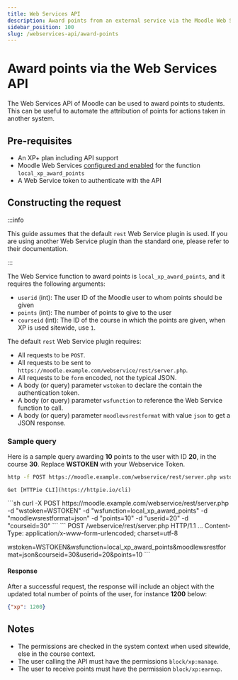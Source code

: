 ```yaml
---
title: Web Services API
description: Award points from an external service via the Moodle Web Services API.
sidebar_position: 100
slug: /webservices-api/award-points
---
```


# Award points via the Web Services API


<RequiresXpPlus />

The Web Services API of Moodle can be used to award points to students. This can be useful to automate the attribution of points for actions taken in another system.

## Pre-requisites

- An XP+ plan including API support
- Moodle Web Services [configured and enabled](https://docs.moodle.org/en/Using_web_services) for the function `local_xp_award_points`
- A Web Service token to authenticate with the API

## Constructing the request

:::info

This guide assumes that the default `rest` Web Service plugin is used. If you are using another Web Service plugin than the standard one, please refer to their documentation.

:::

The Web Service function to award points is `local_xp_award_points`, and it requires the following arguments:

- `userid` (int): The user ID of the Moodle user to whom points should be given
- `points` (int): The number of points to give to the user
- `courseid` (int): The ID of the course in which the points are given, when XP is used sitewide, use `1`.

The default `rest` Web Service plugin requires:

- All requests to be `POST`.
- All requests to be sent to `https://moodle.example.com/webservice/rest/server.php`.
- All requests to be `form` encoded, not the typical JSON.
- A body (or query) parameter `wstoken` to declare the contain the authentication token.
- A body (or query) parameter `wsfunction` to reference the Web Service function to call.
- A body (or query) parameter `moodlewsrestformat` with value `json` to get a JSON response.

### Sample query

Here is a sample query awarding **10** points to the user with ID **20**, in the course **30**. Replace **WSTOKEN** with your Webservice Token.


<Tabs>
  <TabItem value="httpie" label="HTTPie" default>

```sh
http -f POST https://moodle.example.com/webservice/rest/server.php wstoken=WSTOKEN wsfunction=local_xp_award_points moodlewsrestformat=json points=10 userid=20 courseid=30
```

    Get [HTTPie CLI](https://httpie.io/cli)
  </TabItem>
  <TabItem value="curl" label="curl">
```sh
curl -X POST https://moodle.example.com/webservice/rest/server.php -d "wstoken=WSTOKEN" -d "wsfunction=local_xp_award_points" -d "moodlewsrestformat=json" -d "points=10" -d "userid=20" -d "courseid=30"
```
  </TabItem>
  <TabItem value="plain" label="Plain text">
    ```
POST /webservice/rest/server.php HTTP/1.1
...
Content-Type: application/x-www-form-urlencoded; charset=utf-8

wstoken=WSTOKEN&wsfunction=local_xp_award_points&moodlewsrestformat=json&courseid=30&userid=20&points=10
    ```
  </TabItem>
</Tabs>

#### Response

After a successful request, the response will include an object with the updated total number of points of the user, for instance **1200** below:

```json
{"xp": 1200}
```

## Notes

- The permissions are checked in the system context when used sitewide, else in the course context.
- The user calling the API must have the permissions `block/xp:manage`.
- The user to receive points must have the permission `block/xp:earnxp`.